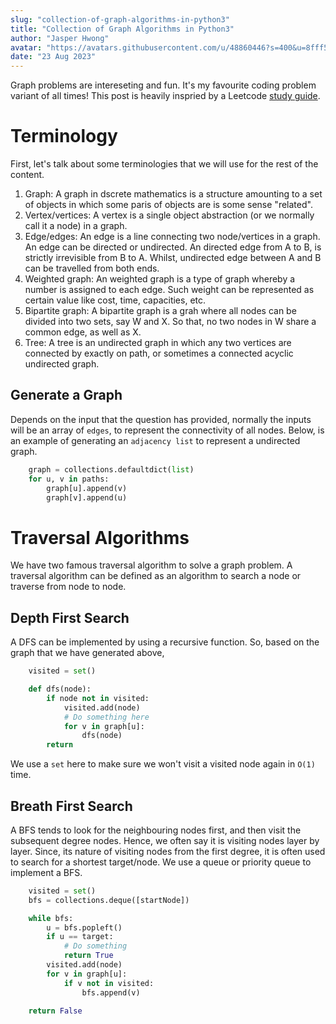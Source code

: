 ```yaml
---
slug: "collection-of-graph-algorithms-in-python3"
title: "Collection of Graph Algorithms in Python3"
author: "Jasper Hwong"
avatar: "https://avatars.githubusercontent.com/u/48860446?s=400&u=8fff5d79830aa932769873b301fb2cabdaa3ffaa&v=4"
date: "23 Aug 2023"
---
```


Graph problems are intereseting and fun. It's my favourite coding problem variant of all times!
This post is heavily inspried by a Leetcode [study guide](https://leetcode.com/discuss/study-guide/1326900/graph-algorithms-problems-to-practice).

# Terminology

First, let's talk about some terminologies that we will use for the rest of the content.

1. Graph: A graph in dscrete mathematics is a structure amounting to a set of objects in which some paris of objects are is some sense "related".
2. Vertex/vertices: A vertex is a single object abstraction (or we normally call it a node) in a graph.
3. Edge/edges: An edge is a line connecting two node/vertices in a graph. An edge can be directed or undirected. An directed edge from A to B, is strictly irrevisible from B to A. Whilst, undirected edge between A and B can be travelled from both ends.
4. Weighted graph: An weighted graph is a type of graph whereby a number is assigned to each edge. Such weight can be represented as certain value like cost, time, capacities, etc.
5. Bipartite graph: A bipartite graph is a grah where all nodes can be divided into two sets, say W and X. So that, no two nodes in W share a common edge, as well as X.
6. Tree: A tree is an undirected graph in which any two vertices are connected by exactly on path, or sometimes a connected acyclic undirected graph.

## Generate a Graph

Depends on the input that the question has provided, normally the inputs will be an array of `edges`, to represent the connectivity of all nodes.
Below, is an example of generating an `adjacency list` to represent a undirected graph.

```python
    graph = collections.defaultdict(list)
    for u, v in paths:
        graph[u].append(v)
        graph[v].append(u)
```

# Traversal Algorithms

We have two famous traversal algorithm to solve a graph problem. A traversal algorithm can be defined as an algorithm to search a node or traverse from node to node.

## Depth First Search

A DFS can be implemented by using a recursive function. So, based on the graph that we have generated above,

```python
    visited = set()

    def dfs(node):
        if node not in visited:
            visited.add(node)
            # Do something here
            for v in graph[u]:
                dfs(node)
        return
```

We use a `set` here to make sure we won't visit a visited node again in `O(1)` time.

## Breath First Search

A BFS tends to look for the neighbouring nodes first, and then visit the subsequent degree nodes. Hence, we often say it is visiting nodes layer by layer.
Since, its nature of visiting nodes from the first degree, it is often used to search for a shortest target/node. We use a queue or priority queue to implement a BFS.

```python
    visited = set()
    bfs = collections.deque([startNode])

    while bfs:
        u = bfs.popleft()
        if u == target:
            # Do something
            return True
        visited.add(node)
        for v in graph[u]:
            if v not in visited:
                bfs.append(v)

    return False
```

